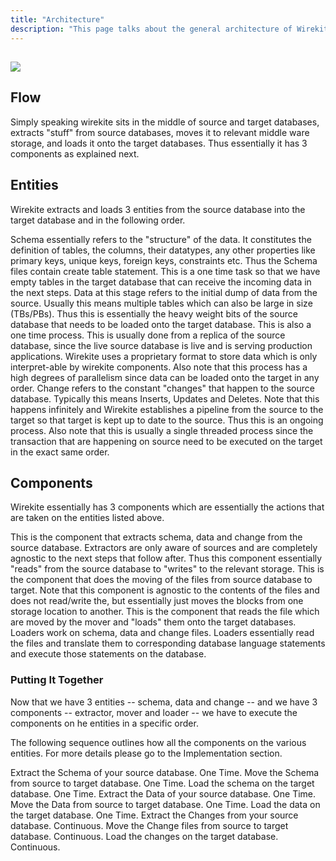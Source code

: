 ```yaml
---
title: "Architecture"
description: "This page talks about the general architecture of Wirekite, the various components that comprise it and functions, limitations of those components. For a more detailed architecture please check the Implementation page.  "
---
```


## ![](/images/SimpleArchitecture.svg)

## Flow

Simply speaking wirekite sits in the middle of source and target databases, extracts "stuff" from source databases, moves it to relevant middle ware storage, and loads it onto the target databases. Thus essentially it has 3 components as explained next.

## Entities&#x20;

Wirekite extracts and loads 3 entities from the source database into the target database and in the following order.

<Steps>
  
  <Step title="Schema">
    Schema essentially refers to the "structure" of the data. It constitutes the definition of tables, the columns, their datatypes, any other properties like primary keys, unique keys, foreign keys, constraints etc. Thus the Schema files contain create table statement. This is a one time task so that we have empty tables in the target database that can receive the incoming data in the next steps.
  </Step>

  <Step title="Data">
    Data at this stage refers to the initial dump of data from the source. Usually this means multiple tables which can also be large in size (TBs/PBs). Thus this is essentially the heavy weight bits of the source database that needs to be loaded onto the target database. This is also a one time process. This is usually done from a replica of the source database, since the live source database is live and is serving production applications. Wirekite uses a proprietary format to store data which is only interpret-able by wirekite components. Also note that this process has a high degrees of parallelism since data can be loaded onto the target in any order.
  </Step>

  <Step title="Change">
    Change refers to the constant "changes" that happen to the source database. Typically this means Inserts, Updates and Deletes. Note that this happens infinitely and Wirekite establishes a pipeline from the source to the target so that target is kept up to date to the source. Thus this is an ongoing process. Also note that this is usually a single threaded process since the transaction that are happening on source need to be executed on the target in the exact same order.
  </Step>
  
</Steps>

## Components

Wirekite essentially has 3 components which are essentially the actions that are taken on the entities listed above.&#x20;

<Steps>
  
  <Step title="Extractor">
    This is the component that extracts schema, data and change from the source database. Extractors are only aware of sources and are completely agnostic to the next steps that follow after. Thus this component essentially "reads" from the source database to "writes" to the relevant storage.
  </Step>

  <Step title="Mover">
    This is the component that does the moving of the files from source database to target. Note that this component is agnostic to the contents of the files and does not read/write the, but essentially just moves the blocks from one storage location to another.
  </Step>

  <Step title="Loader">
    This is the component that reads the file which are moved by the mover and "loads" them onto the target databases. Loaders work on schema, data and change files. Loaders essentially read the files and translate them to corresponding database language statements and execute those statements on the database.
  </Step>
  
</Steps>

### Putting It Together



Now that we have 3 entities -- schema, data and change -- and we have 3 components -- extractor, mover and loader -- we have to execute the components on he entities in a specific order.&#x20;

The following sequence outlines how all the components on the various entities. For more details please go to the Implementation section.&#x20;



<Steps>
  
  <Step title="Schema">
    <CardGroup cols=3>
      <Card title="Schema Extractor" icon="paintbrush" href="/introduction/architecture">
    Extract the Schema of your source database. One Time.
      </Card>
      <Card title="Schema Mover" icon="paintbrush" href="/introduction/architecture">
    Move the Schema from source to target database. One Time.
      </Card>
      <Card title="Schema Loader" icon="square-code" href="/introduction/architecture">
    Load the schema on the target database. One Time.
      </Card>
    </CardGroup>
  </Step>

  <Step title="Data">
    <CardGroup>
      <Card title="Data Extractor" icon="paintbrush" href="/introduction/architecture">
    Extract the Data of your source database. One Time.
      </Card>
      <Card title="Data Mover" icon="paintbrush" href="/introduction/architecture">
    Move the Data from source to target database. One Time.
      </Card>
      <Card title="Data Loader" icon="square-code" href="/introduction/architecture">
    Load the data on the target database. One Time.
      </Card>
    </CardGroup>
  </Step>

  <Step title="Change">
    <CardGroup>
      <Card title="Change Extractor" icon="paintbrush" href="/introduction/architecture">
    Extract the Changes from your source database. Continuous.
      </Card>
      <Card title="Change Mover" icon="paintbrush" href="/introduction/architecture">
    Move the Change files from source to target database. Continuous.
      </Card>
      <Card title="Change Loader" icon="square-code" href="/introduction/architecture">
    Load the changes on the target database. Continuous.
      </Card>
    </CardGroup>
  </Step>

</Steps>
